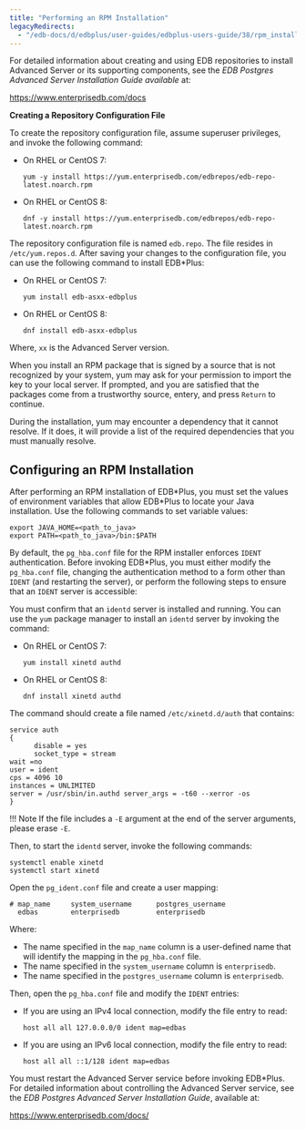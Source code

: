 ```yaml
---
title: "Performing an RPM Installation"
legacyRedirects:
  - "/edb-docs/d/edbplus/user-guides/edbplus-users-guide/38/rpm_installation"
---
```


<div id="rpm_installation" class="registered_link"></div>

For detailed information about creating and using EDB repositories to install Advanced Server or its supporting components, see the *EDB Postgres Advanced Server Installation Guide available* at:

<https://www.enterprisedb.com/docs>

**Creating a Repository Configuration File**

To create the repository configuration file, assume superuser privileges, and invoke the following command:

- On RHEL or CentOS 7:

  ```text    
  yum -y install https://yum.enterprisedb.com/edbrepos/edb-repo-latest.noarch.rpm
  ``` 

- On RHEL or CentOS 8:

  ```text
  dnf -y install https://yum.enterprisedb.com/edbrepos/edb-repo-latest.noarch.rpm
   ```

The repository configuration file is named `edb.repo`. The file resides in `/etc/yum.repos.d`. After saving your changes to the configuration file, you can use the following command to install EDB*Plus:

- On RHEL or CentOS 7:

  ```    
  yum install edb-asxx-edbplus
  ```

- On RHEL or CentOS 8:

  ```    
  dnf install edb-asxx-edbplus   
  ``` 

Where, `xx` is the Advanced Server version.

When you install an RPM package that is signed by a source that is not recognized by your system, yum may ask for your permission to import the key to your local server. If prompted, and you are satisfied that the packages come from a trustworthy source, entery, and press `Return` to continue.

During the installation, yum may encounter a dependency that it cannot resolve. If it does, it will provide a list of the required dependencies that you must manually resolve.


## Configuring an RPM Installation

After performing an RPM installation of EDB\*Plus, you must set the values of environment variables that allow
EDB\*Plus to locate your Java installation. Use the following commands to set variable values:

```text
export JAVA_HOME=<path_to_java>
export PATH=<path_to_java>/bin:$PATH
```

By default, the `pg_hba.conf` file for the RPM installer enforces `IDENT` authentication. Before invoking EDB*Plus, you must either modify the `pg_hba.conf` file, changing the authentication method to a form other than `IDENT` (and restarting the server), or perform the following steps to ensure that an `IDENT` server is accessible:

You must confirm that an `identd` server is installed and running. You can use the `yum` package manager to install an `identd` server by invoking the command:

- On RHEL or CentOS 7:

  ```text
  yum install xinetd authd
  ```

- On RHEL or CentOS 8:

  ```text
  dnf install xinetd authd
  ```

The command should create a file named ``/etc/xinetd.d/auth`` that contains:

```text
service auth
{
      disable = yes
      socket_type = stream
wait =no
user = ident
cps = 4096 10
instances = UNLIMITED
server = /usr/sbin/in.authd server_args = -t60 --xerror -os
}
```

!!! Note
    If the file includes a `-E` argument at the end of the server arguments, please erase `-E`.

Then, to start the `identd` server, invoke the following commands:

```text
systemctl enable xinetd
systemctl start xinetd
```

Open the `pg_ident.conf` file and create a user mapping:

```
# map_name     system_username      postgres_username
  edbas        enterprisedb         enterprisedb
```

Where:

- The name specified in the `map_name` column is a user-defined name that will identify the mapping in the `pg_hba.conf` file.
- The name specified in the `system_username` column is `enterprisedb`.
- The name specified in the `postgres_username` column is `enterprisedb`.

Then, open the `pg_hba.conf` file and modify the `IDENT` entries:

- If you are using an IPv4 local connection, modify the file entry to read:

  `host all all 127.0.0.0/0 ident map=edbas`

- If you are using an IPv6 local connection, modify the file entry to read:

  `host all all ::1/128 ident map=edbas`

You must restart the Advanced Server service before invoking EDB\*Plus. For detailed information about controlling the Advanced Server service, see the *EDB Postgres Advanced Server Installation Guide*, available at:

<https://www.enterprisedb.com/docs/>



